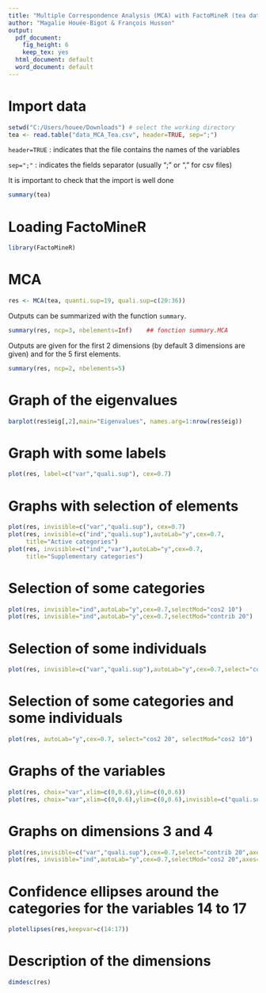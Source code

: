 ```yaml
---
title: "Multiple Correspondence Analysis (MCA) with FactoMineR (tea dataset)"
author: "Magalie Houée-Bigot & François Husson"
output:
  pdf_document:
    fig_height: 6
    keep_tex: yes
  html_document: default
  word_document: default
---
```



# Import data 

```r
setwd("C:/Users/houee/Downloads") # select the working directory
tea <- read.table("data_MCA_Tea.csv", header=TRUE, sep=";")
```


```header=TRUE``` : indicates that the file contains the names of the variables

```sep=";"``` : indicates the fields separator (usually ";" or "," for csv files)

It is important to check that the import is well done

```r
summary(tea)
```

# Loading FactoMineR
```r
library(FactoMineR)
```

# MCA
```r
res <- MCA(tea, quanti.sup=19, quali.sup=c(20:36))
```

Outputs can be summarized with the function ```summary```. 

```r
summary(res, ncp=3, nbelements=Inf)    ## fonction summary.MCA
```

Outputs are given for the first 2 dimensions (by default 3 dimensions are given) and for the 5 first elements.

```r
summary(res, ncp=2, nbelements=5)
```

# Graph of the eigenvalues
```r
barplot(res$eig[,2],main="Eigenvalues", names.arg=1:nrow(res$eig))
```

# Graph with some labels
```r
plot(res, label=c("var","quali.sup"), cex=0.7)
```

# Graphs with selection of elements
```r
plot(res, invisible=c("var","quali.sup"), cex=0.7)
plot(res, invisible=c("ind","quali.sup"),autoLab="y",cex=0.7,
     title="Active categories")
plot(res, invisible=c("ind","var"),autoLab="y",cex=0.7,
     title="Supplementary categories")
```

# Selection of some categories
```r
plot(res, invisible="ind",autoLab="y",cex=0.7,selectMod="cos2 10")
plot(res, invisible="ind",autoLab="y",cex=0.7,selectMod="contrib 20")
```

# Selection of some individuals
```r
plot(res, invisible=c("var","quali.sup"),autoLab="y",cex=0.7,select="cos2 20")
```

# Selection of some categories and some individuals
```r
plot(res, autoLab="y",cex=0.7, select="cos2 20", selectMod="cos2 10")
```

# Graphs of the variables
```r
plot(res, choix="var",xlim=c(0,0.6),ylim=c(0,0.6))
plot(res, choix="var",xlim=c(0,0.6),ylim=c(0,0.6),invisible=c("quali.sup","quanti.sup"))
```

# Graphs on dimensions 3 and 4
```r
plot(res,invisible=c("var","quali.sup"),cex=0.7,select="contrib 20",axes=3:4)
plot(res, invisible="ind",autoLab="y",cex=0.7,selectMod="cos2 20",axes=3:4)
```

# Confidence ellipses around the categories for the variables 14 to 17
```r
plotellipses(res,keepvar=c(14:17))
```

# Description of the dimensions
```r
dimdesc(res)
```
